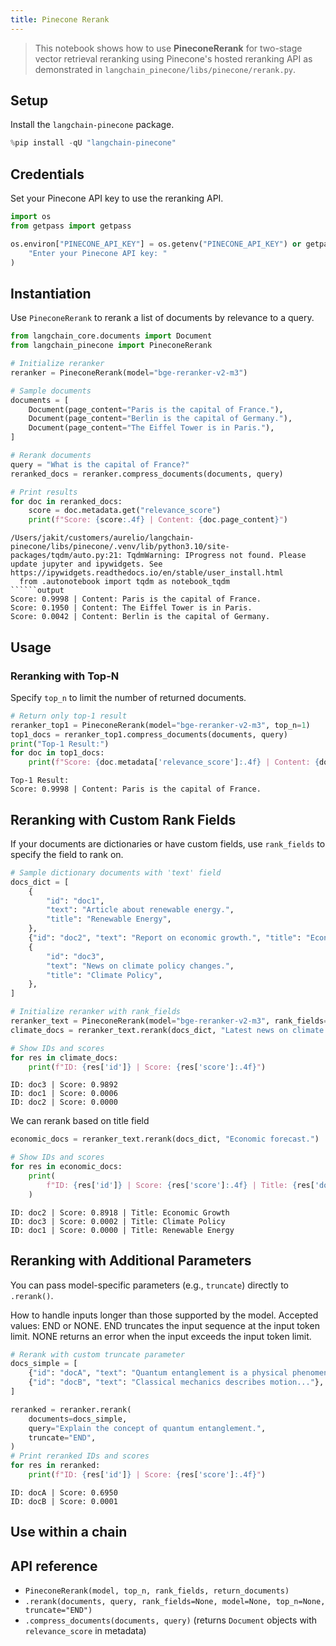 ```yaml
---
title: Pinecone Rerank
---
```


> This notebook shows how to use **PineconeRerank** for two-stage vector retrieval reranking using Pinecone's hosted reranking API as demonstrated in `langchain_pinecone/libs/pinecone/rerank.py`.

## Setup
Install the `langchain-pinecone` package.


```python
%pip install -qU "langchain-pinecone"
```

## Credentials
Set your Pinecone API key to use the reranking API.


```python
import os
from getpass import getpass

os.environ["PINECONE_API_KEY"] = os.getenv("PINECONE_API_KEY") or getpass(
    "Enter your Pinecone API key: "
)
```

## Instantiation
Use `PineconeRerank` to rerank a list of documents by relevance to a query.


```python
from langchain_core.documents import Document
from langchain_pinecone import PineconeRerank

# Initialize reranker
reranker = PineconeRerank(model="bge-reranker-v2-m3")

# Sample documents
documents = [
    Document(page_content="Paris is the capital of France."),
    Document(page_content="Berlin is the capital of Germany."),
    Document(page_content="The Eiffel Tower is in Paris."),
]

# Rerank documents
query = "What is the capital of France?"
reranked_docs = reranker.compress_documents(documents, query)

# Print results
for doc in reranked_docs:
    score = doc.metadata.get("relevance_score")
    print(f"Score: {score:.4f} | Content: {doc.page_content}")
```
```output
/Users/jakit/customers/aurelio/langchain-pinecone/libs/pinecone/.venv/lib/python3.10/site-packages/tqdm/auto.py:21: TqdmWarning: IProgress not found. Please update jupyter and ipywidgets. See https://ipywidgets.readthedocs.io/en/stable/user_install.html
  from .autonotebook import tqdm as notebook_tqdm
``````output
Score: 0.9998 | Content: Paris is the capital of France.
Score: 0.1950 | Content: The Eiffel Tower is in Paris.
Score: 0.0042 | Content: Berlin is the capital of Germany.
```
## Usage
### Reranking with Top-N
Specify `top_n` to limit the number of returned documents.


```python
# Return only top-1 result
reranker_top1 = PineconeRerank(model="bge-reranker-v2-m3", top_n=1)
top1_docs = reranker_top1.compress_documents(documents, query)
print("Top-1 Result:")
for doc in top1_docs:
    print(f"Score: {doc.metadata['relevance_score']:.4f} | Content: {doc.page_content}")
```
```output
Top-1 Result:
Score: 0.9998 | Content: Paris is the capital of France.
```
## Reranking with Custom Rank Fields
If your documents are dictionaries or have custom fields, use `rank_fields` to specify the field to rank on.


```python
# Sample dictionary documents with 'text' field
docs_dict = [
    {
        "id": "doc1",
        "text": "Article about renewable energy.",
        "title": "Renewable Energy",
    },
    {"id": "doc2", "text": "Report on economic growth.", "title": "Economic Growth"},
    {
        "id": "doc3",
        "text": "News on climate policy changes.",
        "title": "Climate Policy",
    },
]

# Initialize reranker with rank_fields
reranker_text = PineconeRerank(model="bge-reranker-v2-m3", rank_fields=["text"])
climate_docs = reranker_text.rerank(docs_dict, "Latest news on climate change.")

# Show IDs and scores
for res in climate_docs:
    print(f"ID: {res['id']} | Score: {res['score']:.4f}")
```
```output
ID: doc3 | Score: 0.9892
ID: doc1 | Score: 0.0006
ID: doc2 | Score: 0.0000
```
We can rerank based on title field


```python
economic_docs = reranker_text.rerank(docs_dict, "Economic forecast.")

# Show IDs and scores
for res in economic_docs:
    print(
        f"ID: {res['id']} | Score: {res['score']:.4f} | Title: {res['document']['title']}"
    )
```
```output
ID: doc2 | Score: 0.8918 | Title: Economic Growth
ID: doc3 | Score: 0.0002 | Title: Climate Policy
ID: doc1 | Score: 0.0000 | Title: Renewable Energy
```
## Reranking with Additional Parameters
You can pass model-specific parameters (e.g., `truncate`) directly to `.rerank()`.

How to handle inputs longer than those supported by the model. Accepted values: END or NONE.
END truncates the input sequence at the input token limit. NONE returns an error when the input exceeds the input token limit.


```python
# Rerank with custom truncate parameter
docs_simple = [
    {"id": "docA", "text": "Quantum entanglement is a physical phenomenon..."},
    {"id": "docB", "text": "Classical mechanics describes motion..."},
]

reranked = reranker.rerank(
    documents=docs_simple,
    query="Explain the concept of quantum entanglement.",
    truncate="END",
)
# Print reranked IDs and scores
for res in reranked:
    print(f"ID: {res['id']} | Score: {res['score']:.4f}")
```
```output
ID: docA | Score: 0.6950
ID: docB | Score: 0.0001
```
## Use within a chain

## API reference
- `PineconeRerank(model, top_n, rank_fields, return_documents)`
- `.rerank(documents, query, rank_fields=None, model=None, top_n=None, truncate="END")`
- `.compress_documents(documents, query)` (returns `Document` objects with `relevance_score` in metadata)
